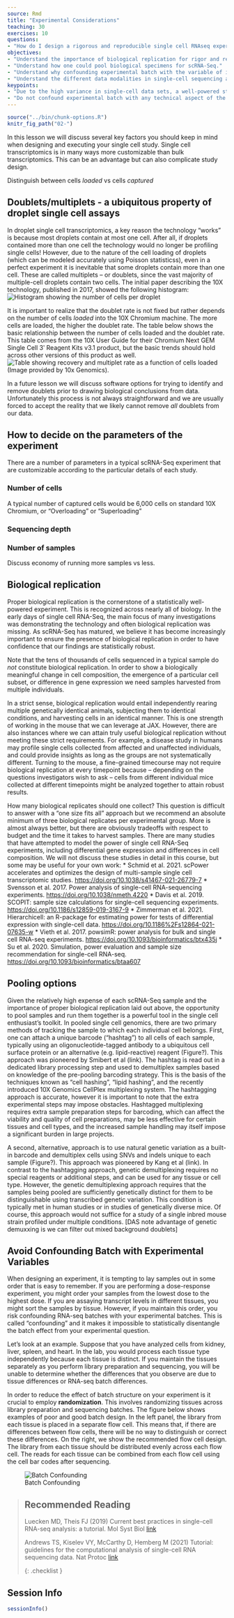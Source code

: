 ```yaml
---
source: Rmd
title: "Experimental Considerations"
teaching: 30
exercises: 10
questions:
- "How do I design a rigorous and reproducible single cell RNAseq experiment?"
objectives:
- "Understand the importance of biological replication for rigor and reproducibility."
- "Understand how one could pool biological specimens for scRNA-Seq."
- "Understand why confounding experimental batch with the variable of interest makes it impossible to disentangle the two."
- "Understand the different data modalities in single-cell sequencing and be able to select a modality to answer an experimental question."
keypoints:
- "Due to the high variance in single-cell data sets, a well-powered study with adequate biological replication is essential for rigor & reproducibility."
- "Do not confound experimental batch with any technical aspect of the experiment, i.e. sample pooling or flow cell assignment."
---
```


```r
source("../bin/chunk-options.R")
knitr_fig_path("02-")
```

In this lesson we will discuss several key factors you should keep in mind when designing and executing your single cell study. Single cell transcriptomics is in many ways more customizable than bulk transcriptomics. This can be an advantage but can also complicate study design.

Distinguish between cells *loaded* vs cells *captured*

## Doublets/multiplets - a ubiquitous property of droplet single cell assays

In droplet single cell transcriptomics, a key reason the technology "works" is because most droplets contain at most one cell. After all, if droplets contained more than one cell the technology would no longer be profiling single cells! However, due to the nature of the cell loading of droplets (which can be modeled accurately using Poisson statisticss), even in a perfect experiment it is inevitable that some droplets contain more than one cell. These are called multiplets -- or doublets, since the vast majority of multiple-cell droplets contain two cells. The initial paper describing the 10X technology, published in 2017, showed the following histogram:
![Histogram showing the number of cells per droplet](../fig/Zhang_etal_2017_NatComm_Fig1_poisson.png)

It is important to realize that the doublet rate is not fixed but rather depends on the number of cells *loaded* into the 10X Chromium machine. The more cells are loaded, the higher the doublet rate. The table below shows the basic relationship between the number of cells loaded and the doublet rate. This table comes from the 10X User Guide for their 
Chromium Next GEM Single Cell 3ʹ Reagent Kits v3.1 product,
but the basic trends should hold across other versions of this product as well.
![Table showing recovery and multiplet rate as a function of cells loaded](../fig/10x_cells_loading_table.png)
(Image provided by 10x Genomics).

In a future lesson we will discuss software options for trying to identify and remove doublets prior to drawing biological conclusions from data. Unfortunately this process is not always straightforward and we are usually forced to accept the reality that we likely cannot remove *all* doublets from our data.


## How to decide on the parameters of the experiment

There are a number of parameters in a typical scRNA-Seq experiment that are customizable according to the particular details of each study. 

### Number of cells

A typical number of captured cells would be 6,000 cells on standard 10X Chromium, or 
"Overloading" or "Superloading"

### Sequencing depth

### Number of samples

Discuss economy of running more samples vs less.


## Biological replication  

Proper biological replication is the cornerstone of a statistically well-powered experiment. This is recognized across nearly all of biology. In the early days of single cell RNA-Seq, the main focus of many investigations was demonstrating the technology and often biological replication was missing. As scRNA-Seq has matured, we believe it has become increasingly important to ensure the presence of biological replication in order to have confidence that our findings are statistically robust.

Note that the tens of thousands of cells sequenced in a typical sample do *not* constitute biological replication. In order to show a biologically meaningful change in cell composition, the emergence of a particular cell subset, or difference in gene expression we need samples harvested from multiple individuals.

In a strict sense, biological replication would entail independently rearing multiple genetically identical animals, subjecting them to identical conditions, and harvesting cells in an identical manner. This is one strength of working in the mouse that we can leverage at JAX. However, there are also instances where we can attain truly useful biological replication without meeting these strict requirements. For example, a disease study in humans may profile single cells collected from affected and unaffected individuals, and could provide insights as long as the groups are not systematically different. Turning to the mouse, a fine-grained timecourse may not require biological replication at every timepoint because -- depending on the questions investigators wish to ask -- cells from different individual mice collected at different timepoints might be analyzed together to attain robust results.

How many biological replicates should one collect? This question is difficult to answer with a "one size fits all" approach but we recommend an absolute minimum of three biological replicates per experimental group. More is almost always better, but there are obviously tradeoffs with respect to budget and the time it takes to harvest samples. There are many studies that have attempted to model the power of single cell RNA-Seq experiments, including differential gene expression and differences in cell composition. We will not discuss these studies in detail in this course, but some may be useful for your own work:
 * Schmid et al. 2021. scPower accelerates and optimizes the design of multi-sample single cell transcriptomic studies.  <https://doi.org/10.1038/s41467-021-26779-7>
 * Svensson et al. 2017. Power analysis of single-cell RNA-sequencing experiments. <https://doi.org/10.1038/nmeth.4220>
 * Davis et al. 2019. SCOPIT: sample size calculations for single-cell sequencing experiments. <https://doi.org/10.1186/s12859-019-3167-9>
 * Zimmerman et al. 2021. Hierarchicell: an R-package for estimating power for tests of differential expression with single-cell data. <https://doi.org/10.1186%2Fs12864-021-07635-w>
 * Vieth et al. 2017. powsimR: power analysis for bulk and single cell RNA-seq experiments. <https://doi.org/10.1093/bioinformatics/btx435j>
 * Su et al. 2020. Simulation, power evaluation and sample size recommendation for single-cell RNA-seq. <https://doi.org/10.1093/bioinformatics/btaa607>


## Pooling options  

Given the relatively high expense of each scRNA-Seq sample and the importance of proper biological replication laid out above, the opportunity to pool samples and run them together is a powerful tool in the single cell enthusiast's toolkit. 
In pooled single cell genomics, there are two primary methods of tracking the sample to which each individual cell belongs. First, one can attach a unique barcode ("hashtag") to all cells of each sample, typically using an oligonucleotide-tagged antibody to a ubiquitous cell surface protein or an alternative (e.g. lipid-reactive) reagent (Figure?). This approach was pioneered by Smibert et al (link). The hashtag is read out in a dedicated library processing step and used to demultiplex samples based on knowledge of the pre-pooling barcoding strategy. This is the basis of the techniques known as "cell hashing", "lipid hashing", and the recently introduced 10X Genomics CellPlex multiplexing system. The hashtagging approach is accurate, however it is important to note that the extra experimental steps may impose obstacles. Hashtagged multiplexing requires extra sample preparation steps for barcoding, which can affect the viability and quality of cell preparations, may be less effective for certain tissues and cell types, and the increased sample handling may itself impose a significant burden in large projects.

A second, alternative, approach is to use natural genetic variation as a built-in barcode and demultiplex cells using SNVs and indels unique to each sample (Figure?). This approach was pioneered by Kang et al (link). In contrast to the hashtagging approach, genetic demultiplexing requires no special reagents or additional steps, and can be used for any tissue or cell type. However, the genetic demultiplexing approach requires that the samples being pooled are sufficiently genetically distinct for them to be distinguishable using transcribed genetic variation. This condition is typically met in human studies or in studies of genetically diverse mice. Of course, this approach would not suffice for a study of a single inbred mouse strain profiled under multiple conditions.
[DAS note advantage of genetic demuxxing is we can filter out mixed background doublets]


## Avoid Confounding Batch with Experimental Variables

When designing an experiment, it is tempting to lay samples out in some order that is easy to remember. If you are performing a dose-response experiment, you might order your samples from the lowest dose to the highest dose. If you are assaying transcript levels in different tissues, you might sort the samples by tissue. However, if you maintain this order, you risk confounding RNA-seq batches with your experimental batches. This is called "confounding" and it makes it impossible to statistically disentangle the batch effect from your experimental question.

Let's look at an example. Suppose that you have analyzed cells from kidney, liver, spleen, and heart. In the lab, you would process each tissue type independently because each tissue is distinct. If you maintain the tissues separately as you perform library preparation and sequencing, you will be unable to determine whether the differences that you observe are due to tissue differences or RNA-seq batch differences. 

In order to reduce the effect of batch structure on your experiment is it crucial to employ **randomization**. This involves randomizing tissues across library preparation and sequencing batches. The figure below shows examples of poor and good batch design. In the left panel, the library from each tissue is placed in a separate flow cell. This means that, if there are differences between flow cells, there will be no way to distinguish or correct these differences. On the right, we show the recommended flow cell design. The library from each tissue should be distributed evenly across each flow cell. The reads for each tissue can be combined from each flow cell using the cell bar codes after sequencing.

![Batch Confounding](../fig/flow_cell_batch.png)


> ## Recommended Reading
>
> Luecken MD, Theis FJ (2019) Current best practices in single-cell RNA-seq analysis: a tutorial.
Mol Syst Biol [link](https://pubmed.ncbi.nlm.nih.gov/31217225/)
>
> Andrews TS, Kiselev VY, McCarthy D, Hemberg M (2021) Tutorial: guidelines for the computational analysis of single-cell RNA sequencing data. Nat Protoc [link](https://pubmed.ncbi.nlm.nih.gov/33288955/)
>
{: .checklist }

## Session Info

```r
sessionInfo()
```
